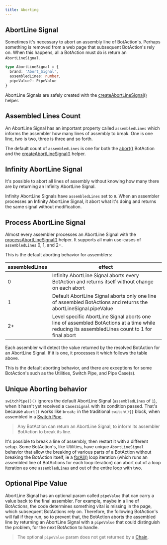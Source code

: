 ---
title: Aborting
---

## AbortLine Signal

Sometimes it's necessary to abort an assembly line of BotAction's. Perhaps something is removed from a web page that subsequent BotAction's rely on. When this happens, all a BotAction must do is return an `AbortLineSignal`.

```typescript
type AbortLineSignal = {
  brand: 'Abort_Signal',
  assembledLines: number,
  pipeValue?: PipeValue
}
```

AbortLine Signals are safely created with the [createAbortLineSignal()](/api/abort#createabortlinesignal) helper.

## Assembled Lines Count

An AbortLine Signal has an important property called `assembledLines` which informs the assembler how many lines of assembly to break. One is one line, two is two, three is three and so forth.

The default count of `assembledLines` is one for both the [abort()](/api/abort#abort) BotAction and the [createAbortLineSignal()](/api/abort#createabortlinesignal) helper.

## Infinity AbortLine Signal
It's possible to abort all lines of assembly without knowing how many there are by returning an Infinity AbortLine Signal.

Infinity AbortLine Signals have `assembledLines` set to `0`. When an assembler processes an Infinity AbortLine Signal, it abort what it's doing and returns the same signal without modification.

## Process AbortLine Signal
 
Almost every assembler processes an AbortLine Signal with the [processAbortLineSignal()](/api/abort#processabortlinesignal) helper. It supports all main use-cases of `assembledLines` 0, 1, and 2+.

This is the default aborting behavior for assemblers:

| assembledLines | effect   |
|    -   |         -       |
| 0 | Infinity AbortLine Signal aborts every BotAction and returns itself without change on each abort |
| 1 | Default AbortLine Signal aborts only one line of assembled BotActions and returns the abortLineSignal.pipeValue |
| 2+ | Level specific AbortLine Signal aborts one line of assembled BotActions at a time while reducing its assembledLines count to 1 for final abort  |

Each assembler will detect the value returned by the resolved BotAction for an AbortLine Signal. If it is one, it processes it which follows the table above.

This is the default aborting behavior, and there are exceptions for some BotAction's such as the Utilities, Switch Pipe, and Pipe Case(s).

## Unique Aborting behavior
`switchPipe()()` ignores the default AbortLine Signal (`assembledLines` of `1`), when it hasn't yet received a `CasesSignal` with its condition passed. That's because `abort()` works like `break;` in the traditional `switch(){}` block, when assembled in a [Switch Pipe](/api/assembly-lines#switch-pipe).

> Any BotAction can return an AbortLine Signal, to inform its assembler BotAction to break its line. 

It's possible to break a line of assembly, then restart it with a different setup. Some BotAction's, like Utilities, have unique `AbortLineSignal` behavior that allow the breaking of various parts of a BotAction without breaking the BotAction itself, ie a [forAll()](/api/utilities#for-all) loop iteration (which runs an assembled line of BotActions for each loop iteration) can abort out of a loop iteration as one `assembledLines` and out of the entire loop with two.

## Optional Pipe Value
AbortLine Signal has an optional param called `pipeValue` that can carry a value back to the final assembler. For example, maybe in a line of BotActions, the code determines something vital is missing in the page, which subsequent BotActions rely on. Therefore, the following BotAction's will fail if they run, so to prevent that, the BotAction aborts the assembled line by returning an AbortLine Signal with a `pipeValue` that could distinguish the problem, for the next BotAction to handle.

> The optional `pipeValue` param does not get returned by a [Chain](/api/assembly-lines#chain).